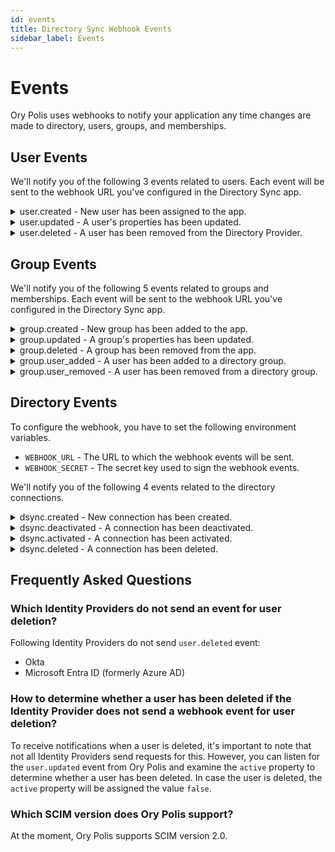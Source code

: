 ```yaml
---
id: events
title: Directory Sync Webhook Events
sidebar_label: Events
---
```


# Events

Ory Polis uses webhooks to notify your application any time changes are made to directory, users, groups, and memberships.

## User Events

We'll notify you of the following 3 events related to users. Each event will be sent to the webhook URL you've configured in the
Directory Sync app.

<details>
  <summary>user.created - New user has been assigned to the app.</summary>
  <p>

```json
{
  "directory_id": "58b5cd9dfaa39d47eb8f5f88631f9a629a232016",
  "event": "user.created",
  "tenant": "ory",
  "product": "polis",
  "data": {
    "id": "038e767b-9bc6-4dbd-975e-fbc38a8e7d82",
    "first_name": "Deepak",
    "last_name": "Prabhakara",
    "email": "deepak@ory.com",
    "active": true,
    "raw": {
      "schemas": ["urn:ietf:params:scim:schemas:core:2.0:User"],
      "userName": "deepak@ory.com",
      "name": {
        "givenName": "Deepak",
        "familyName": "Prabhakara"
      },
      "emails": [
        {
          "primary": true,
          "value": "deepak@ory.com",
          "type": "work"
        }
      ],
      "title": "CEO",
      "displayName": "Deepak Prabhakara",
      "locale": "en-US",
      "externalId": "00u1ldzzogFkXFmvT5d7",
      "groups": [],
      "active": true,
      "id": "038e767b-9bc6-4dbd-975e-fbc38a8e7d82"
    }
  }
}
```

  </p>

</details>

<details>
  <summary>user.updated - A user's properties has been updated.</summary>
  <p>

```json
{
  "directory_id": "58b5cd9dfaa39d47eb8f5f88631f9a629a232016",
  "event": "user.updated",
  "tenant": "ory",
  "product": "polis",
  "data": {
    "id": "ebc31d6e-7d62-4f81-b9e5-eb5f1a04ee92",
    "first_name": "Kiran",
    "last_name": "Krishnan",
    "email": "kiran@ory.com",
    "active": true,
    "raw": {
      "schemas": ["urn:ietf:params:scim:schemas:core:2.0:User"],
      "userName": "kiran@ory.com",
      "name": {
        "givenName": "Kiran",
        "familyName": "Krishnan"
      },
      "emails": [
        {
          "primary": true,
          "value": "kiran@ory.com",
          "type": "work"
        }
      ],
      "displayName": "Kiran Krishnan",
      "addresses": [
        {
          "primary": true,
          "region": "Kerala"
        }
      ],
      "locale": "en-US",
      "externalId": "00u3e3cmpdDydXdzV5d7",
      "active": true,
      "id": "ebc31d6e-7d62-4f81-b9e5-eb5f1a04ee92",
      "groups": []
    }
  }
}
```

  </p>
</details>

<details>
  <summary>user.deleted - A user has been removed from the Directory Provider.</summary>
  <p>

```json
{
  "directory_id": "58b5cd9dfaa39d47eb8f5f88631f9a629a232016",
  "event": "user.deleted",
  "tenant": "ory",
  "product": "polis",
  "data": {
    "id": "ebc31d6e-7d62-4f81-b9e5-eb5f1a04ee92",
    "first_name": "Kiran",
    "last_name": "Krishnan",
    "email": "kiran@ory.com",
    "active": false,
    "raw": {
      "schemas": ["urn:ietf:params:scim:schemas:core:2.0:User"],
      "userName": "kiran@ory.com",
      "name": {
        "givenName": "Kiran",
        "familyName": "Krishnan"
      },
      "emails": [
        {
          "primary": true,
          "value": "kiran@ory.com",
          "type": "work"
        }
      ],
      "displayName": "Kiran Krishnan",
      "addresses": [
        {
          "primary": true,
          "region": "Kerala"
        }
      ],
      "locale": "en-US",
      "externalId": "00u3e3cmpdDydXdzV5d7",
      "active": false,
      "id": "ebc31d6e-7d62-4f81-b9e5-eb5f1a04ee92",
      "groups": []
    }
  }
}
```

  </p>
</details>

## Group Events

We'll notify you of the following 5 events related to groups and memberships. Each event will be sent to the webhook URL you've
configured in the Directory Sync app.

<details>
  <summary>group.created - New group has been added to the app.</summary>
  <p>

```json
{
  "directory_id": "58b5cd9dfaa39d47eb8f5f88631f9a629a232016",
  "event": "group.created",
  "tenant": "ory",
  "product": "polis",
  "data": {
    "id": "29e3adde-b4bb-45fc-bf65-2b44f29fd6f6",
    "name": "dev",
    "raw": {
      "schemas": ["urn:ietf:params:scim:schemas:core:2.0:Group"],
      "displayName": "dev",
      "members": [],
      "id": "29e3adde-b4bb-45fc-bf65-2b44f29fd6f6"
    }
  }
}
```

  </p>
</details>

<details>
  <summary>group.updated - A group's properties has been updated.</summary>
  <p>

```json
{
  "directory_id": "58b5cd9dfaa39d47eb8f5f88631f9a629a232016",
  "event": "group.updated",
  "tenant": "ory",
  "product": "polis",
  "data": {
    "id": "29e3adde-b4bb-45fc-bf65-2b44f29fd6f6",
    "name": "developers",
    "raw": {
      "schemas": ["urn:ietf:params:scim:schemas:core:2.0:Group"],
      "displayName": "developers",
      "members": [],
      "id": "29e3adde-b4bb-45fc-bf65-2b44f29fd6f6"
    }
  }
}
```

  </p>
</details>

<details>
  <summary>group.deleted - A group has been removed from the app.</summary>
  <p>

```json
{
  "directory_id": "58b5cd9dfaa39d47eb8f5f88631f9a629a232016",
  "event": "group.deleted",
  "tenant": "ory",
  "product": "polis",
  "data": {
    "id": "29e3adde-b4bb-45fc-bf65-2b44f29fd6f6",
    "name": "developers",
    "raw": {
      "schemas": ["urn:ietf:params:scim:schemas:core:2.0:Group"],
      "displayName": "developers",
      "members": [],
      "id": "29e3adde-b4bb-45fc-bf65-2b44f29fd6f6"
    }
  }
}
```

  </p>
</details>

<details>
  <summary>group.user_added - A user has been added to a directory group.</summary>
  <p>

```json
{
  "directory_id": "58b5cd9dfaa39d47eb8f5f88631f9a629a232016",
  "event": "group.user_added",
  "tenant": "ory",
  "product": "polis",
  "data": {
    "id": "ebc31d6e-7d62-4f81-b9e5-eb5f1a04ee92",
    "first_name": "Kiran",
    "last_name": "Krishnan",
    "email": "kiran@ory.com",
    "active": true,
    "raw": {
      "schemas": ["urn:ietf:params:scim:schemas:core:2.0:User"],
      "userName": "kiran@ory.com",
      "name": {
        "givenName": "Kiran",
        "familyName": "Krishnan"
      },
      "emails": [
        {
          "primary": true,
          "value": "kiran@ory.com",
          "type": "work"
        }
      ],
      "displayName": "Kiran Krishnan",
      "addresses": [
        {
          "primary": true,
          "region": "Kerala"
        }
      ],
      "locale": "en-US",
      "externalId": "00u3e3cmpdDydXdzV5d7",
      "active": true,
      "id": "ebc31d6e-7d62-4f81-b9e5-eb5f1a04ee92",
      "title": "Developer",
      "groups": []
    },
    "group": {
      "id": "29e3adde-b4bb-45fc-bf65-2b44f29fd6f6",
      "name": "developers",
      "raw": {
        "schemas": ["urn:ietf:params:scim:schemas:core:2.0:Group"],
        "displayName": "developers",
        "members": [],
        "id": "29e3adde-b4bb-45fc-bf65-2b44f29fd6f6"
      }
    }
  }
}
```

  </p>
</details>

<details>
  <summary>group.user_removed - A user has been removed from a directory group.</summary>
  <p>

```json
{
  "directory_id": "58b5cd9dfaa39d47eb8f5f88631f9a629a232016",
  "event": "group.user_removed",
  "tenant": "ory",
  "product": "polis",
  "data": {
    "id": "ebc31d6e-7d62-4f81-b9e5-eb5f1a04ee92",
    "first_name": "Kiran",
    "last_name": "Krishnan",
    "email": "kiran@ory.com",
    "active": true,
    "raw": {
      "schemas": ["urn:ietf:params:scim:schemas:core:2.0:User"],
      "userName": "kiran@ory.com",
      "name": {
        "givenName": "Kiran",
        "familyName": "Krishnan"
      },
      "emails": [
        {
          "primary": true,
          "value": "kiran@ory.com",
          "type": "work"
        }
      ],
      "displayName": "Kiran Krishnan",
      "addresses": [
        {
          "primary": true,
          "region": "Kerala"
        }
      ],
      "locale": "en-US",
      "externalId": "00u3e3cmpdDydXdzV5d7",
      "active": true,
      "id": "ebc31d6e-7d62-4f81-b9e5-eb5f1a04ee92",
      "title": "Developer",
      "groups": []
    },
    "group": {
      "id": "29e3adde-b4bb-45fc-bf65-2b44f29fd6f6",
      "name": "developers",
      "raw": {
        "schemas": ["urn:ietf:params:scim:schemas:core:2.0:Group"],
        "displayName": "developers",
        "members": [],
        "id": "29e3adde-b4bb-45fc-bf65-2b44f29fd6f6"
      }
    }
  }
}
```

  </p>
</details>

## Directory Events

To configure the webhook, you have to set the following environment variables.

- `WEBHOOK_URL` - The URL to which the webhook events will be sent.
- `WEBHOOK_SECRET` - The secret key used to sign the webhook events.

We'll notify you of the following 4 events related to the directory connections.

<details>
<summary>
  dsync.created - New connection has been created.
</summary>
<p>

```json
{
  "event": "dsync.created",
  "tenant": "ory",
  "product": "demo",
  "data": {
    "id": "d8aa6c93-c960-4925-9b31-4a4d2ad3bb44",
    "name": "Okta Directory",
    "type": "okta-scim-v2"
  }
}
```

</p>
</details>

<details>
<summary>
  dsync.deactivated - A connection has been deactivated.
</summary>
<p>

```json
{
  "event": "dsync.deactivated",
  "tenant": "ory",
  "product": "demo",
  "data": {
    "id": "d8aa6c93-c960-4925-9b31-4a4d2ad3bb44",
    "name": "Okta Directory",
    "type": "okta-scim-v2"
  }
}
```

</p>
</details>

<details>
<summary>
  dsync.activated - A connection has been activated.
</summary>
<p>

```json
{
  "event": "dsync.activated",
  "tenant": "ory",
  "product": "demo",
  "data": {
    "id": "d8aa6c93-c960-4925-9b31-4a4d2ad3bb44",
    "name": "Okta Directory",
    "type": "okta-scim-v2"
  }
}
```

</p>
</details>

<details>
<summary>
  dsync.deleted - A connection has been deleted.
</summary>
<p>

```json
{
  "event": "dsync.deleted",
  "tenant": "ory",
  "product": "demo",
  "data": {
    "id": "d8aa6c93-c960-4925-9b31-4a4d2ad3bb44",
    "name": "Okta Directory",
    "type": "okta-scim-v2"
  }
}
```

</p>
</details>

## Frequently Asked Questions

### Which Identity Providers do not send an event for user deletion?

Following Identity Providers do not send `user.deleted` event:

- Okta
- Microsoft Entra ID (formerly Azure AD)

### How to determine whether a user has been deleted if the Identity Provider does not send a webhook event for user deletion?

To receive notifications when a user is deleted, it's important to note that not all Identity Providers send requests for this.
However, you can listen for the `user.updated` event from Ory Polis and examine the `active` property to determine whether a user
has been deleted. In case the user is deleted, the `active` property will be assigned the value `false`.

### Which SCIM version does Ory Polis support?

At the moment, Ory Polis supports SCIM version 2.0.
